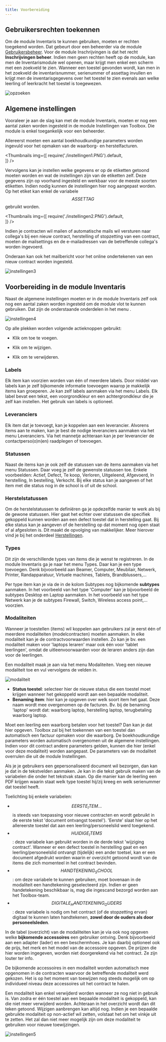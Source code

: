 ```yaml
---
title: Voorbereiding
---
```


## Gebruikersrechten toekennen

Om de module Inventaris te kunnen gebruiken, moeten er rechten toegekend worden. Dat gebeurt door een beheerder via de module [Gebruikersbeheer](/gebruikersbeheer). Voor de module Inschrijvingen is dat het recht **Inschrijvingen beheer**. Indien men geen rechten heeft op de module, kan men de Inventarismodule wel openen, maar krijgt men enkel een scherm met een zoekveld te zien. Wanneer een toestel gevonden wordt, kan men in het zoekveld de inventarisnummer, serienummer of assettag invullen en krijgt men de inventarisgegevens over het toestel te zien evenals aan welke leerling of leerkracht het toestel is toegewezen.  

![opzoeken](./opzoeken.PNG)

## Algemene instellingen

Vooraleer je aan de slag kan met de module Inventaris, moeten er nog een aantal zaken worden ingesteld in de module Instellingen van Toolbox. Die module is enkel toegankelijk voor een beheerder. 

Allereerst moeten een aantal boekhoudkundige parameters worden ingevuld voor het opmaken van de waarborg- en herstelfacturen. 

<Thumbnails img={[
    require('./instellingen1.PNG').default,  
]} />

Vervolgens kan je instellen welke gegevens er op de etiketten getoond moeten worden en wat de instellingen zijn van de etiketten zelf.   Deze gegevens zijn op voorhand ingesteld en werkbaar voor de meeste soorten etiketten. Indien nodig kunnen de instellingen hier nog aangepast worden. Op het etiket kan enkel de variabele $$ASSETTAG$$ gebruikt worden.

<Thumbnails img={[
    require('./instellingen2.PNG').default,  
]} />

Indien je contracten wil mailen of automatische mails wil versturen naar collega's bij een nieuw contract, herstelling of stopzetting van een contract, moeten de mailsettings en de e-mailadressen van de betreffende collega's worden ingevoerd. 

Onderaan kan ook het mailbericht voor het online ondertekenen van een nieuw contract worden ingesteld. 

![instellingen3](./instellingen3.PNG)

## Voorbereiding in de module Inventaris

Naast de algemene instellingen moeten er in de module Inventaris zelf ook nog een aantal zaken worden ingesteld om de module vlot te kunnen gebruiken. Dat zijn de onderstaande onderdelen in het menu <LegacyAction img="menu.JPG"/>. 

![instellingen4](./instellingen4.PNG)

Op alle plekken worden volgende actieknoppen gebruikt:

- Klik <LegacyAction img="pluscircle.png"/> om toe te voegen.

- Klik <LegacyAction img="edit.png"/> om te wijzigen.

- Klik <LegacyAction img="remove.png"/> om te verwijderen. 

### Labels
Elk item kan voorzien worden van één of meerdere labels. Door middel van labels kan je zelf bijkomende informatie toevoegen waarop je makkelijk items kan groeperen. Je kan zelf labels aanmaken via het menu Labels. Elk label bevat een tekst, een voorgrondkleur en een achtergrondkleur die je zelf kan instellen. Het gebruik van labels is optioneel. 

### Leveranciers
Elk item dat je toevoegt, kan je koppelen aan een leverancier. Alvorens items aan te maken, kan je best de nodige leveranciers aanmaken via het menu Leveranciers. Via het mannetje achteraan <LegacyAction img="person.png"/> kan je per leverancier de contactperso(o)n(en) raadplegen of toevoegen. 

### Statussen
Naast de items kan je ook zelf de statussen van de items aanmaken via het menu Statussen. Daar voeg je zelf de gewenste statussen toe. Enkele voorbeelden: Actief, Defect, Te koop, Verloren, Uitgeleend, Afgevoerd, In herstelling, In bestelling, Verkocht. Bij elke status kan je aangeven of het item met die status nog in de school is of uit de school.

### Herstelstatussen
Om de herstelstatussen te definiëren ga je opdezelfde manier te werk als bij de gewone statussen. Hier gaat het echter over statussen die specifiek gekoppeld kunnen worden aan een defect toestel dat in herstelling gaat. Bij elke status kan je aangeven of de herstelling op dat moment nog open staat of al afgesloten is. Dit maakt de opvolging van makkelijker. Meer hierover vind je bij het onderdeel [Herstellingen](/inventaris/herstelling/).

### Types
Dit zijn de verschillende types van items die je wenst te registreren. In de module Inventaris ga je naar het menu Types. Daar kan je een type toevoegen. Denk bijvoorbeeld aan Beamer, Computer, Meubilair, Netwerk, Printer, Randapparatuur, Virtuele machines, Tablets, Brandblussers,...

Per type item kan je via de <LegacyAction img="pluscircle.png"/> in de kolom Subtypes nog bijkomende **subtypes** aanmaken. In het voorbeeld van het type 'Computer' kan je bijvoorbeeld de subtypes Desktop en Laptop aanmaken. In het voorbeeld van het type Netwerk kan je de subtypes Firewall, Switch, Wireless access point,... voorzien. 

### Modaliteiten

Wanneer je toestellen (items) wil koppelen aan gebruikers zal je eerst één of meerdere modaliteiten (modelcontracten) moeten aanmaken. In elke modaliteit kan je de contractvoorwaarden instellen. Zo kan je bv. een modaliteit maken voor 'laptops leraren' maar ook één voor 'tablet leerlingen', omdat de uitleenvoorwaarden voor de leraren anders zijn dan voor de leerlingen. 

Een modaliteit maak je aan via het menu Modaliteiten. Voeg een nieuwe modaliteit toe en vul vervolgens de velden in. 

![modaliteit](./modaliteit.PNG)

- **Status toestel**: selecteer hier de nieuwe status die een toestel moet krijgen wanneer het gekoppeld wordt aan een bepaalde modaliteit. 
- **Benaming item**: hier kan je opgeven over welk soort item het gaat. Deze naam wordt mee overgenomen op de facturen. Bv. bij de benaming 'laptop' wordt dat: waarborg laptop, herstelling laptop, terugbetaling waarborg laptop. 

Moet een leerling een waarborg betalen voor het toestel? Dan kan je dat hier opgeven. Toolbox zal bij het toekennen van een toestel dan automatisch een factuur opmaken voor die waarborg. De boekhoudkundige parameters worden automatisch overgenomen uit de algemene instellingen. Indien voor dit contract andere parameters gelden, kunnen die hier (enkel voor deze modaliteit) worden aangepast. De parameters van de modaliteit overrulen die uit de module Instellingen. 

Als je je gebruikers een gepersonaliseerd document wil bezorgen, dan kan je dat in de tekstvelden aanmaken. Je kan in die tekst gebruik maken van de variabelen die onder het tekstvak staan. Op die manier kan de leerling een PDF krijgen waarin staat welk type toestel hij/zij kreeg en welk serienummer dat toestel heeft.

Toelichting bij enkele variabelen:

- $$EERSTE_ITEM...$$ is steeds van toepassing voor nieuwe contracten en wordt gebruikt in de eerste tekst 'document ontvangst toestel'). 'Eerste' slaat hier op het allereerste toestel dat aan een leerling/personeelslid werd toegekend. 
- $$HUIDIGE_ITEMS$$: deze variabele kan gebruikt worden in de derde tekst 'wijziging contract'. Wanneer er een defect toestel in herstelling gaat en een leerling/personeelslid ontvangt (tijdelijk) een ander toetsel, kan er een document afgedrukt worden waarin er overzicht getoond wordt van de items die zich momenteel in het contract bevinden. 
- $$HANDTEKENING_SCHOOL$$: om deze variabele te kunnen gebruiken, moet bovenaan in de modaliteit een handtekening geselecteerd zijn. Indien er geen handetekening beschikbaar is, mag die ingescand bezorgd worden aan het Toolbox-team. 
- $$DIGITALE_HANDTEKENING_OUDERS$$: deze variabele is nodig om het contract (of de stopzetting ervan) digitaal te kunnen laten handtekenen, **zowel door de ouders als door personeelsleden**.

In de tabel (overzicht) van de modaliteiten kan je via <LegacyAction img="list.png"/> ook nog opgeven welke **bijkomende accessoires** een gebruiker ontving. Denk bijvoorbeeld aan een adapter (lader) en een beschermhoes. Je kan daarbij optioneel ook de prijs, het merk en het model van de accessoire opgeven. De prijzen die hier worden ingegeven, worden niet doorgerekend via het contract. Ze zijn louter ter info. 

De bijkomende accessoires in een modaliteit worden automatisch mee opgenomen in de contracten waarvoor de betreffende modaliteit werd gekozen. Het is op het moment van toewijzen nog steeds mogelijk om op individueel niveau deze accessoires uit het contract te halen. 

Een modaliteit kan enkel verwijderd worden wanneer ze nog niet in gebruik is. Van zodra er één toestel aan een bepaalde modaliteit is gekoppeld, kan die niet meer verwijderd worden. Achteraan in het overzicht wordt dan dit teken <LegacyAction img="noAccess.png"/> getoond. Wijzigen aanbrengen kan altijd nog. Indien je een bepaalde gebruikte modaliteit op non-actief wil zetten, volstaat het om het vinkje <LegacyAction img="vinkjeGroenRond.png"/> uit te zetten. Het zal dan niet meer mogelijk zijn om deze modaliteit te gebruiken voor nieuwe toewijzingen. 

![instellingen5](./instellingen5.PNG)

